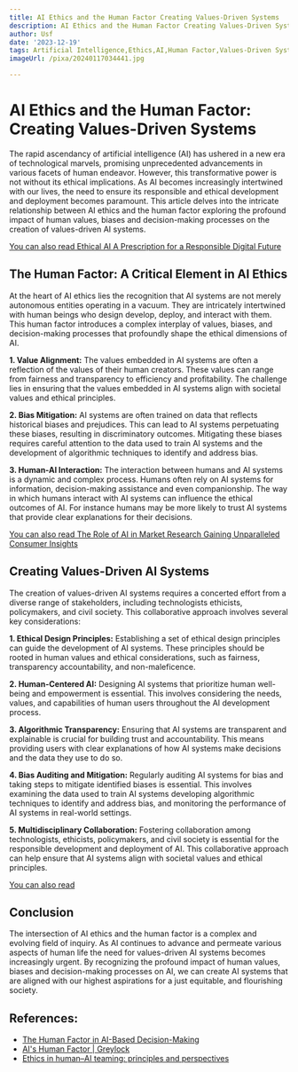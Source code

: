 ```yaml
---
title: AI Ethics and the Human Factor Creating Values-Driven Systems
description: AI Ethics and the Human Factor Creating Values-Driven Systems
author: Usf
date: '2023-12-19'
tags: Artificial Intelligence,Ethics,AI,Human Factor,Values-Driven Systems
imageUrl: /pixa/20240117034441.jpg

---
```

# AI Ethics and the Human Factor: Creating  Values-Driven Systems

The rapid  ascendancy of artificial intelligence (AI) has ushered in a new era of technological marvels, promising unprecedented advancements in various facets of human endeavor. However, this transformative power is not without its ethical implications. As AI  becomes increasingly intertwined with our lives, the need to ensure its responsible and  ethical development  and deployment becomes paramount. This article delves into  the intricate relationship between AI ethics and the human  factor  exploring the profound impact of human values, biases and  decision-making processes on the creation of values-driven AI systems.

[You can also read Ethical AI  A Prescription for a Responsible Digital Future](Ethical%20AI%20A%20Prescription%20for%20a%20Responsible%20Digital%20Future)


## The Human Factor: A Critical Element in AI Ethics

At the heart of AI ethics lies the recognition  that AI systems are not merely autonomous entities operating in a  vacuum. They are intricately intertwined with human beings  who design develop, deploy, and  interact with them. This human factor introduces a  complex interplay of values, biases, and decision-making processes that profoundly shape the ethical dimensions  of AI.

**1. Value Alignment:** The values embedded in AI  systems are often a reflection of the values of their human creators. These values can range from fairness and transparency to efficiency and profitability. The challenge lies in ensuring that  the values embedded in AI systems align with societal  values and ethical principles.

**2. Bias Mitigation:** AI systems are often trained on data that reflects historical biases and prejudices. This can lead to  AI systems perpetuating these biases, resulting in discriminatory outcomes. Mitigating these biases requires careful attention to the data  used to train AI systems and the development  of algorithmic techniques to identify  and address bias.

**3. Human-AI Interaction:** The interaction  between humans and AI systems is a dynamic and complex process. Humans often rely on AI systems for information, decision-making  assistance  and even companionship. The way  in which humans interact  with AI systems can influence the ethical  outcomes of AI. For instance humans  may be more likely  to trust AI systems that provide clear explanations for their decisions.

[You can also read The  Role of AI in Market Research Gaining Unparalleled Consumer  Insights](The%20Role%20of%20AI%20in%20Market%20Research%20Gaining%20Unparalleled%20Consumer%20Insights)


## Creating Values-Driven AI Systems

The  creation of values-driven AI systems requires a concerted effort from a diverse  range of stakeholders, including  technologists ethicists, policymakers, and civil society. This collaborative approach involves  several key considerations:

**1. Ethical Design Principles:** Establishing a set of ethical design principles  can guide the development of AI systems.  These principles should be rooted in human values and  ethical  considerations, such as fairness, transparency accountability, and non-maleficence.

**2. Human-Centered AI:**  Designing AI  systems that prioritize human well-being and empowerment is essential.  This  involves considering the needs, values, and capabilities of human users throughout the AI development process.

**3. Algorithmic Transparency:**  Ensuring  that AI systems are transparent and explainable  is crucial for building trust and accountability. This means providing users with clear explanations of how AI systems make decisions and  the data they use to do so.

**4. Bias Auditing and Mitigation:** Regularly auditing AI systems for  bias and taking steps to mitigate identified biases is essential. This involves  examining the data used to train AI systems developing algorithmic techniques to identify and address bias, and monitoring the performance of AI systems in real-world settings.

**5. Multidisciplinary Collaboration:** Fostering collaboration among  technologists, ethicists, policymakers, and civil society is essential for the responsible development  and deployment of AI.  This collaborative  approach can  help ensure that AI systems align with societal  values and ethical principles.

[You can also read  ]()


## Conclusion

The intersection of  AI ethics and the human factor is a complex and evolving field of inquiry. As AI continues  to advance and permeate  various aspects of human life the  need for  values-driven AI systems becomes increasingly urgent. By recognizing the profound impact of human values, biases and decision-making processes on AI, we can create AI systems that are aligned with our highest  aspirations for a just equitable, and flourishing society.

## References:
- [The Human Factor in AI-Based Decision-Making](https://sloanreview.mit.edu/article/the-human-factor-in-ai-based-decision-making/)
- [AI's Human Factor | Greylock](https://greylock.com/reid-hoffman/ais-human-factor/)
- [Ethics in human–AI teaming: principles and perspectives](https://link.springer.com/article/10.1007/s43681-022-00214-z)
